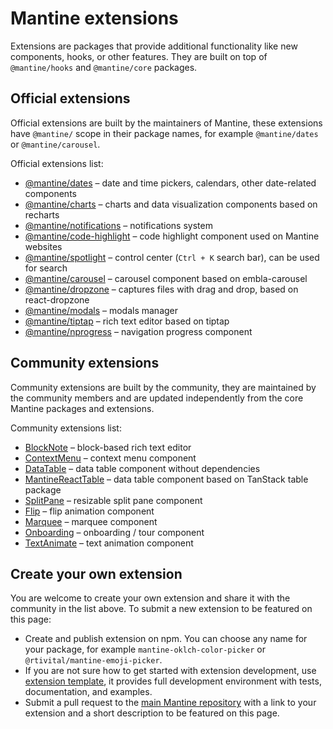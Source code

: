

# Mantine extensions

Extensions are packages that provide additional functionality like
new components, hooks, or other features. They are built on top of
`@mantine/hooks` and `@mantine/core` packages.

## Official extensions

Official extensions are built by the maintainers of Mantine, these extensions have `@mantine/` scope
in their package names, for example `@mantine/dates` or `@mantine/carousel`.

Official extensions list:

- [@mantine/dates](/dates/getting-started) – date and time pickers, calendars, other date-related components
- [@mantine/charts](/charts/getting-started) – charts and data visualization components based on recharts
- [@mantine/notifications](/x/notifications) – notifications system
- [@mantine/code-highlight](/x/code-highilight) – code highlight component used on Mantine websites
- [@mantine/spotlight](/x/spotlight) – control center (`Ctrl + K` search bar), can be used for search
- [@mantine/carousel](/x/carousel) – carousel component based on embla-carousel
- [@mantine/dropzone](/x/dropzone) – captures files with drag and drop, based on react-dropzone
- [@mantine/modals](/x/modals) – modals manager
- [@mantine/tiptap](/x/tiptap) – rich text editor based on tiptap
- [@mantine/nprogress](/x/nprogress) – navigation progress component

## Community extensions

Community extensions are built by the community, they are maintained
by the community members and are updated independently from the core
Mantine packages and extensions.

Community extensions list:

- [BlockNote](https://www.blocknotejs.org/) – block-based rich text editor
- [ContextMenu](https://icflorescu.github.io/mantine-contextmenu/) – context menu component
- [DataTable](https://icflorescu.github.io/mantine-datatable/) – data table component without dependencies
- [MantineReactTable](https://v2.mantine-react-table.com/) – data table component based on TanStack table package
- [SplitPane](https://gfazioli.github.io/mantine-split-pane/) – resizable split pane component
- [Flip](https://gfazioli.github.io/mantine-flip/) – flip animation component
- [Marquee](https://gfazioli.github.io/mantine-marquee/) – marquee component
- [Onboarding](https://gfazioli.github.io/mantine-onboarding-tour/) – onboarding / tour component
- [TextAnimate](https://gfazioli.github.io/mantine-text-animate/) – text animation component

## Create your own extension

You are welcome to create your own extension and share it with the community
in the list above. To submit a new extension to be featured on this page:

- Create and publish extension on npm. You can choose any name for your package, for example `mantine-oklch-color-picker` or `@rtivital/mantine-emoji-picker`.
- If you are not sure how to get started with extension development, use [extension template](https://github.com/mantinedev/extension-template), it provides full development environment with tests, documentation, and examples.
- Submit a pull request to the [main Mantine repository](https://github.com/mantinedev/mantine) with a link to your extension and a short description to be featured on this page.
